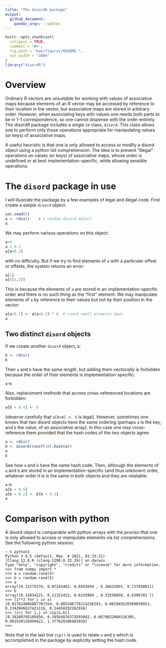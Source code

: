 ```yaml
---
title: "The disordR package"
output:
  github_document:
    pandoc_args: --webtex
---
```


<!-- README.md is generated from README.Rmd. Please edit that file -->

```r
knitr::opts_chunk$set(
  collapse = TRUE,
  comment = "#>",
  fig.path = "man/figures/README-",
  out.width = "100%"
)
library("disordR")
```


# Overview

Ordinary R vectors are unsuitable for working with values of
associative maps because elements of an R vector may be accessed by
reference to their location in the vector, but associative maps are
stored in arbitrary order.  However, when associating keys with values
one needs both parts to be in 1-1 correspondence, so one cannot
dispense with the order entirely.  The disordR package includes a
single `S4` class, `disord`.  This class allows one to perform only
those operations appropriate for manipulating values (or keys) of
associative maps.

A useful heuristic is that one is only allowed to access or modify a
disord object using a python list comprehension.  The idea is to
prevent "illegal" operations on values (or keys) of associative maps,
whose order is undefined or at best implementation-specific, while
allowing sensible operations.

# The `disord` package in use

I will illustrate the package by a few examples of legal and illegal
code.  First create a simple `disord` object:

```r
set.seed(0)
a <- rdis()    # a random disord object
a
```


We may perform various operations on this object:


```r
a+4
a > 0.5
a[a<0.2]
```

with no difficulty.  But if we try to find elements of `a` with a
particular offset or offsets, the system returns an error:

```r
a[1]
a[c(2,3)]
```

This is because the elements of `a` are stored in an
implementation-specific order and there is no such thing as the
"first" element.  We may manipulate elements of `a` by reference to
their values but not by their position in the vector:

```r
a[a<0.1] <- a[a<0.1] * 0  # round small elements down
a
```


## Two distinct `disord` objects 

If we create another `disord` object, `b`:

```r
b <- rdis()
b
```

Then `a` and `b` have the same length, but adding them vectorially is
forbidden because the order of their elements is implementation-specific:

```r
a+b
```

Also, replacement methods that access cross-referenced locations are forbidden:

```r
a[b < 0.4] <- 5
```

(observe carefully that `a[b<4] <- 5` is legal).  However, sometimes
one knows that two disord objects have the _same_ ordering (perhaps
`a` is the key, and `b` the value, of an associative array).  In this
case one may cross-reference them provided that the hash codes of the
two objects agree:


```r
a <- rdis()
b <- disord(runif(10),hash(a))
a
b
```

See how `a` and `b` have the same hash code.  Then, although the
elements of `a` and `b` are stored in an implementation-specific (and
thus unknown) order, whatever order it is is the same in both objects
and they are relatable:


```r
a+b
a[b < 0.5]
a[b < 0.2] <- b[b < 0.2]
a
```


# Comparison with python

A disord object is comparable with python arrays with the proviso that
one is only allowed to access or manipulate elements via list
comprehensions.  See the following python session:

```
~ % python3
Python 3.9.5 (default, May  4 2021, 03:33:11) 
[Clang 12.0.0 (clang-1200.0.32.29)] on darwin
Type "help", "copyright", "credits" or "license" for more information.
>>> from numpy import *
>>> a = random.rand(5)
>>> b = random.rand(5)
>>> a
array([0.13275574, 0.07243463, 0.0543058 , 0.36633955, 0.73795801])
>>> b
array([0.14934221, 0.11321413, 0.6135964 , 0.53558058, 0.6396702 ])
>>> [i**2 for i in a]
[0.017624086607707354, 0.005246776214236293, 0.002949120389839953, 0.1342046637421116, 0.54458202262916]
>>> [i+j for i,j in zip(a,b)]
[0.28209795105056, 0.18564876373593042, 0.6679022004516395, 0.901920128499422, 1.377628206483919]
>>> 
```

Note that in the last line `zip()` is used to relate `a` and `b` which
is accomplished in the package by explicitly setting the hash code.
